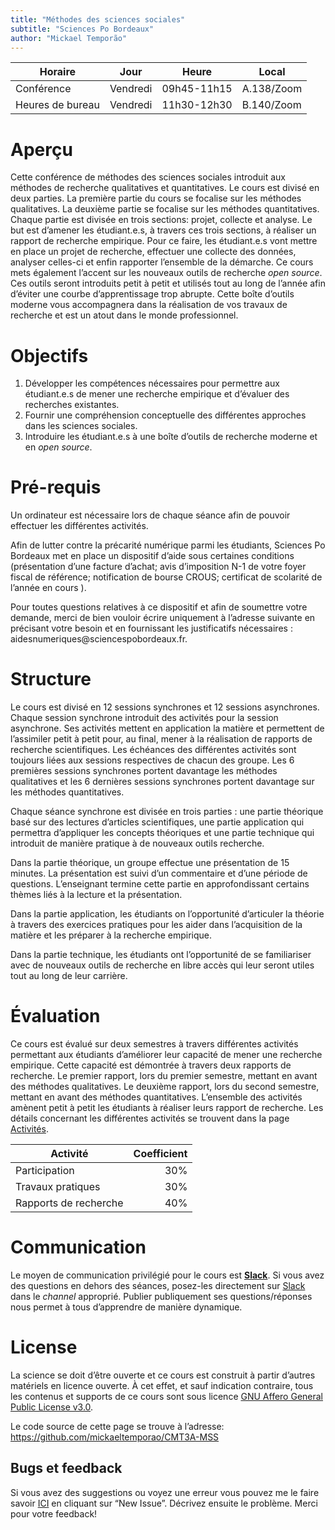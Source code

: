 ```yaml
---
title: "Méthodes des sciences sociales"
subtitle: "Sciences Po Bordeaux"
author: "Mickael Temporão"
---
```


| Horaire          | Jour          | Heure       | Local      |
| -------------    | ------------- | -           | -          |
| Conférence       | Vendredi      | 09h45-11h15 | A.138/Zoom |
| Heures de bureau | Vendredi      | 11h30-12h30 | B.140/Zoom |


# Aperçu

Cette conférence de méthodes des sciences sociales introduit aux méthodes de recherche qualitatives et quantitatives. Le cours est divisé en deux parties. La première partie du cours se focalise sur les méthodes qualitatives. La deuxième partie se focalise sur les méthodes quantitatives. Chaque partie est divisée en trois sections: projet, collecte et analyse. Le but est d'amener les étudiant.e.s, à travers ces trois sections, à réaliser un rapport de recherche empirique. Pour ce faire, les étudiant.e.s vont mettre en place un projet de recherche, effectuer une collecte des données, analyser celles-ci et enfin rapporter l'ensemble de la démarche. Ce cours mets également l'accent sur les nouveaux outils de recherche *open source*. Ces outils seront introduits petit à petit et utilisés tout au long de l'année afin d'éviter une courbe d'apprentissage trop abrupte. Cette boîte d'outils moderne vous accompagnera dans la réalisation de vos travaux de recherche et est un atout dans le monde professionnel.


# Objectifs
1. Développer les compétences nécessaires pour permettre aux étudiant.e.s de mener une recherche empirique et d'évaluer des recherches existantes.
2. Fournir une compréhension conceptuelle des différentes approches dans les sciences sociales.
3. Introduire les étudiant.e.s à une boîte d'outils de recherche moderne et en *open source*.


# Pré-requis

Un ordinateur est nécessaire lors de chaque séance afin de pouvoir effectuer les différentes activités.

Afin de lutter contre la précarité numérique parmi les étudiants, Sciences Po Bordeaux met en place un dispositif d'aide sous certaines conditions (présentation d'une facture d'achat; avis d'imposition N-1 de votre foyer fiscal de référence; notification de bourse CROUS; certificat de scolarité de l'année en cours ).

Pour toutes questions relatives à ce dispositif et afin de soumettre votre demande, merci de bien vouloir écrire uniquement à l'adresse suivante en précisant votre besoin et en fournissant les justificatifs nécessaires : aidesnumeriques@sciencespobordeaux.fr.


# Structure

Le cours est divisé en 12 sessions synchrones et 12 sessions asynchrones. Chaque session synchrone introduit des activités pour la session asynchrone. Ses activités mettent en application la matière et permettent de l'assimiler petit à petit pour, au final, mener à la réalisation de rapports de recherche scientifiques. Les échéances des différentes activités sont toujours liées aux sessions respectives de chacun des groupe. Les 6 premières sessions synchrones portent davantage les méthodes qualitatives et les 6 dernières sessions synchrones portent davantage sur les méthodes quantitatives.

Chaque séance synchrone est divisée en trois parties : une partie théorique basé sur des lectures d'articles scientifiques, une partie application qui permettra d'appliquer les concepts théoriques et une partie technique qui introduit de manière pratique à de nouveaux outils recherche.

Dans la partie théorique, un groupe effectue une présentation de 15 minutes. La présentation est suivi d'un commentaire et d'une période de questions. L'enseignant termine cette partie en approfondissant certains thèmes liés à la lecture et la présentation.

Dans la partie application, les étudiants on l'opportunité d'articuler la théorie à travers des exercices pratiques pour les aider dans l'acquisition de la matière et les préparer à la recherche empirique.

Dans la partie technique, les étudiants ont l'opportunité de se familiariser avec de nouveaux outils de recherche en libre accès qui leur seront utiles tout au long de leur carrière.


# Évaluation

Ce cours est évalué sur deux semestres à travers différentes activités permettant aux étudiants d'améliorer leur capacité de mener une recherche empirique. Cette capacité est démontrée à travers deux rapports de recherche. Le premier rapport, lors du premier semestre, mettant en avant des méthodes qualitatives. Le deuxième rapport, lors du second semestre, mettant en avant des méthodes quantitatives. L'ensemble des activités amènent petit à petit les étudiants à réaliser leurs rapport de recherche. Les détails concernant les différentes activités se trouvent dans la page [Activités](activities.html).

| Activité              | Coefficient |
| -                     | -:          |
| Participation         | 30%         |
| Travaux pratiques     | 30%         |
| Rapports de recherche | 40%         |


# Communication

Le moyen de communication privilégié pour le cours est **[Slack](https://spb-methods.slack.com)**.
Si vous avez des questions en dehors des séances, posez-les directement sur [Slack](https://spb-methods.slack.com) dans le *channel* approprié.
Publier publiquement ses questions/réponses nous permet à tous d'apprendre de manière dynamique.


# License

La science se doit d'être ouverte et ce cours est construit à partir d'autres matériels en licence ouverte. À cet effet, et sauf indication contraire, tous les contenus et supports de ce cours sont sous licence [GNU Affero General Public License v3.0](https://spdx.org/licenses/AGPL-3.0-or-later.html).

Le code source de cette page se trouve à l'adresse: [https://github.com/mickaeltemporao/CMT3A-MSS](https://github.com/mickaeltemporao/CMT3A-MSS)

## Bugs et feedback
Si vous avez des suggestions ou voyez une erreur vous pouvez me le faire savoir [ICI](https://github.com/mickaeltemporao/CMT3A-MSS/issues) en cliquant sur "New Issue". Décrivez ensuite le problème. Merci pour votre feedback!

